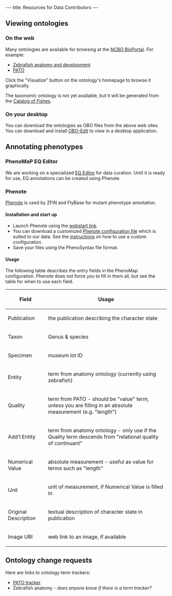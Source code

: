 ---
title: Resources for Data Contributors
---

==Viewing ontologies==

===On the web===

Many ontologies are available for browsing at the [http://www.bioontology.org/ncbo/faces/index.xhtml NCBO BioPortal].  For example:
* [http://www.bioontology.org/ncbo/faces/pages/ontology_details.xhtml?ontology_display_name=Zebrafish%20anatomy%20and%20development Zebrafish anatomy and development]
* [http://www.bioontology.org/ncbo/faces/pages/ontology_details.xhtml?ontology_display_name=PATO PATO]
Click the "Visualize" button on the ontology's homepage to browse it graphically.

The taxonomic ontology is not yet available, but it will be generated from the [http://www.calacademy.org/RESEARCH/ichthyology/catalog/fishcatsearch.html Catalog of Fishes].

===On your desktop===

You can download the ontologies as OBO files from the above web sites.  You can download and install [http://oboedit.org/ OBO-Edit] to view in a desktop application.

==Annotating phenotypes==

===PhenoMaP EQ Editor===

We are working on a specialized [[EQ Editor]] for data curation.  Until it is ready for use, EQ annotations can be created using Phenote.

===Phenote===

[http://www.phenote.org/ Phenote] is used by ZFIN and FlyBase for mutant phenotype annotation.

====Installation and start up====

* Launch Phenote using the [http://www.phenote.org/phenote/latest/phenote.jnlp webstart link].
* You can download a customized [[Media:phenomap.cfg.zip|Phenote configuration file]] which is suited to our data.  See the [http://www.phenote.org/content/howtos/customize.shtml instructions] on how to use a custom configuration.
* Save your files using the PhenoSyntax file format.

====Usage====

The following table describes the entry fields in the PhenoMap configuration.  Phenote does not force you to fill in them all, but see the table for when to use each field.

{| border="1" cellspacing="0" cellpadding="3"
! Field
! Usage
|-
| Publication || the publication describing the character state
|-
| Taxon || Genus & species
|-
| Specimen || museum lot ID
|-
| Entity || term from anatomy ontology (currently using zebrafish)
|-
| Quality || term from PATO - should be "value" term, unless you are filling in an absolute measurement (e.g. "length")
|-
| Add'l Entity || term from anatomy ontology - only use if the Quality term descends from "relational quality of continuant"
|-
| Numerical Value || absolute measurement - useful as value for terms such as "length"
|-
| Unit || unit of measurement, if Numerical Value is filled in
|-
| Original Description || textual description of character state in publication
|-
| Image URI || web link to an image, if available
|}

==Ontology change requests==

Here are links to ontology term trackers:
* [http://sourceforge.net/tracker/?group_id=76834&atid=595654 PATO tracker]
* Zebrafish anatomy - ''does anyone know if there is a term tracker?''